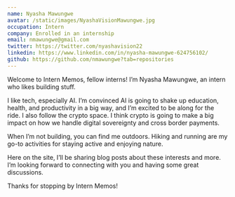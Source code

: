 ```yaml
---
name: Nyasha Mawungwe
avatar: /static/images/NyashaVisionMawungwe.jpg
occupation: Intern
company: Enrolled in an internship 
email: nmawungwe@gmail.com
twitter: https://twitter.com/nyashavision22
linkedin: https://www.linkedin.com/in/nyasha-mawungwe-624756102/
github: https://github.com/nmawungwe?tab=repositories
---
```


Welcome to Intern Memos, fellow interns! I’m Nyasha Mawungwe, an intern who likes building stuff.

I like tech, especially AI. I’m convinced AI is going to shake up education, health, and productivity in a big way, and I’m excited to be along for the ride. I also follow the crypto space. I think crypto is going to make a big impact on how we handle digital sovereignty and cross border payments.

When I’m not building, you can find me outdoors. Hiking and running are my go-to activities for staying active and enjoying nature.

Here on the site, I’ll be sharing blog posts about these interests and more. I’m looking forward to connecting with you and having some great discussions.

Thanks for stopping by Intern Memos!
